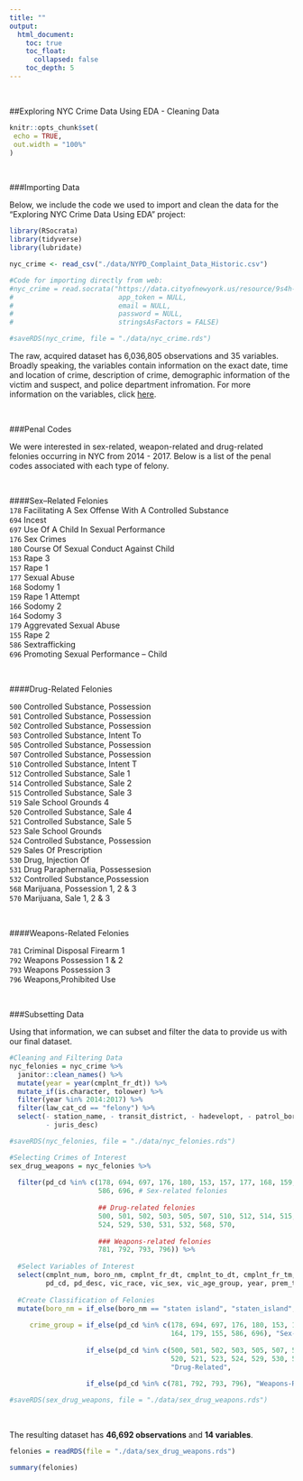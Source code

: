 ```yaml
---
title: ""
output:
  html_document:
    toc: true
    toc_float:
      collapsed: false
    toc_depth: 5
---
```


<br>

<style>
.list-group-item.active, .list-group-item.active:focus, .list-group-item.active:hover {
    background-color: #337ab7;
}

.navbar-default .navbar-collapse, .navbar-default .navbar-form {
background-color: #337ab7;
}

#Drop-Down Menu Color
.navbar-default .navbar-nav>.open>a, .navbar-default .navbar-nav>.open>a:focus, .navbar-default .navbar-nav>.open>a:hover {
background-color: #337ab7;
}

.navbar-default {
background-color: #337ab7;
}

.navbar-default .navbar-nav>li>a {
color: white;
font-weight: bold;
}

.navbar-default .navbar-brand {
color: white;
font-weight: bold;
}

</style>

<script>
$(document).ready(function() {
  $items = $('div#TOC li');
  $items.each(function(idx) {
    num_ul = $(this).parentsUntil('#TOC').length;
    $(this).css({'text-indent': num_ul * 10, 'padding-left': 0});
  });

});
</script>

##Exploring NYC Crime Data Using EDA - Cleaning Data

```r
knitr::opts_chunk$set(
 echo = TRUE,
 out.width = "100%"
)
```

<br>

###Importing Data

Below, we include the code we used to import and clean the data for the "Exploring NYC Crime Data Using EDA" project:

```r
library(RSocrata)
library(tidyverse)
library(lubridate)
```


```r
nyc_crime <- read_csv("./data/NYPD_Complaint_Data_Historic.csv")

#Code for importing directly from web:
#nyc_crime = read.socrata("https://data.cityofnewyork.us/resource/9s4h-37hy.json", 
#                          app_token = NULL, 
#                          email = NULL, 
#                          password = NULL,
#                          stringsAsFactors = FALSE)

#saveRDS(nyc_crime, file = "./data/nyc_crime.rds")
```

The raw, acquired dataset has 6,036,805 observations and 35 variables. Broadly speaking, the variables contain information on the exact date, time and location of crime, description of crime, demographic information of the victim and suspect, and police department infromation. For more information on the variables, click [here](https://data.cityofnewyork.us/Public-Safety/NYPD-Complaint-Data-Historic/qgea-i56i).

<br>

###Penal Codes 

We were interested in sex-related, weapon-related and drug-related felonies occurring in NYC from 2014 - 2017. Below is a list of the penal codes associated with each type of felony.

<br>

####Sex–Related Felonies <br>
`178` Facilitating A Sex Offense With A Controlled Substance <br>
`694` Incest <br>
`697` Use Of A Child In Sexual Performance <br>
`176` Sex Crimes <br>
`180` Course Of Sexual Conduct Against Child <br>
`153` Rape 3 <br>
`157` Rape 1 <br>
`177` Sexual Abuse <br>
`168` Sodomy 1 <br>
`159` Rape 1 Attempt <br>
`166` Sodomy 2 <br>
`164` Sodomy 3 <br>
`179` Aggrevated Sexual Abuse <br>
`155` Rape 2 <br>
`586` Sextrafficking <br>
`696` Promoting Sexual Performance – Child 

<br>

####Drug-Related Felonies <br>

`500` Controlled Substance, Possession <br>
`501` Controlled Substance, Possession <br>
`502` Controlled Substance, Possession <br>
`503` Controlled Substance, Intent To <br>
`505` Controlled Substance, Possession <br>
`507` Controlled Substance, Possession <br>
`510` Controlled Substance, Intent T <br>
`512` Controlled Substance, Sale 1 <br>
`514` Controlled Substance, Sale 2 <br>
`515` Controlled Substance, Sale 3 <br>
`519` Sale School Grounds 4 <br>
`520` Controlled Substance, Sale 4 <br>
`521` Controlled Substance, Sale 5 <br>
`523` Sale School Grounds <br>
`524` Controlled Substance, Possession<br>
`529` Sales Of Prescription <br>
`530` Drug, Injection Of <br>
`531` Drug Paraphernalia, Possessesion <br>
`532` Controlled Substance,Possession <br>
`568` Marijuana, Possession 1, 2 & 3 <br>
`570` Marijuana, Sale 1, 2 & 3 

<br>

####Weapons-Related Felonies <br> 

`781` Criminal Disposal Firearm 1 <br>
`792` Weapons Possession 1 & 2 <br>
`793` Weapons Possession 3 <br>
`796` Weapons,Prohibited Use 

<br>

###Subsetting Data <br>

Using that information, we can subset and filter the data to provide us with our final dataset.
```r
#Cleaning and Filtering Data
nyc_felonies = nyc_crime %>% 
  janitor::clean_names() %>% 
  mutate(year = year(cmplnt_fr_dt)) %>%
  mutate_if(is.character, tolower) %>% 
  filter(year %in% 2014:2017) %>% 
  filter(law_cat_cd == "felony") %>% 
  select(- station_name, - transit_district, - hadevelopt, - patrol_boro, - housing_psa, 
         - juris_desc)

#saveRDS(nyc_felonies, file = "./data/nyc_felonies.rds")

#Selecting Crimes of Interest
sex_drug_weapons = nyc_felonies %>% 
  
  filter(pd_cd %in% c(178, 694, 697, 176, 180, 153, 157, 177, 168, 159, 166, 164, 179, 155, 
                      586, 696, # Sex-related felonies
                      
                      ## Drug-related felonies
                      500, 501, 502, 503, 505, 507, 510, 512, 514, 515, 519, 520, 521, 523, 
                      524, 529, 530, 531, 532, 568, 570,
                      
                      ### Weapons-related felonies
                      781, 792, 793, 796)) %>% 
  
  #Select Variables of Interest
  select(cmplnt_num, boro_nm, cmplnt_fr_dt, cmplnt_to_dt, cmplnt_fr_tm, ky_cd, ofns_desc, 
         pd_cd, pd_desc, vic_race, vic_sex, vic_age_group, year, prem_typ_desc) %>% 
  
  #Create Classification of Felonies
  mutate(boro_nm = if_else(boro_nm == "staten island", "staten_island", boro_nm),
         
     crime_group = if_else(pd_cd %in% c(178, 694, 697, 176, 180, 153, 157, 177, 168, 159, 166, 
                                        164, 179, 155, 586, 696), "Sex-Related", 
                               
                   if_else(pd_cd %in% c(500, 501, 502, 503, 505, 507, 510, 512, 514, 515, 519, 
                                        520, 521, 523, 524, 529, 530, 531, 532, 568, 570), 
                                        "Drug-Related", 
                               
                   if_else(pd_cd %in% c(781, 792, 793, 796), "Weapons-Related", pd_cd))))

#saveRDS(sex_drug_weapons, file = "./data/sex_drug_weapons.rds")
```

<br>

The resulting dataset has **46,692 observations** and **14 variables**.
```r
felonies = readRDS(file = "./data/sex_drug_weapons.rds")

summary(felonies)
```

